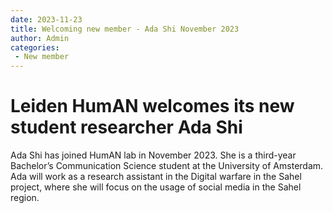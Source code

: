 ```yaml
---
date: 2023-11-23
title: Welcoming new member - Ada Shi November 2023
author: Admin
categories:
 - New member
---
```

# Leiden HumAN welcomes its new student researcher Ada Shi

Ada Shi has joined HumAN lab in November 2023. She is a third-year Bachelor's Communication
Science student at the University of Amsterdam. Ada will work as a research assistant in the
Digital warfare in the Sahel project, where she will focus on the usage of social
media in the Sahel region. 
